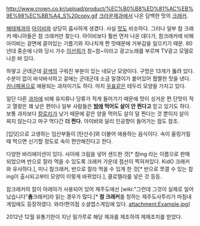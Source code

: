 http://www.crown.co.kr/upload/product/%EC%B0%B8%ED%81%AC%EB%9E%98%EC%BB%A4_S%20copy.gif
[[크라운]]제과에서 나온 담백한 맛의 [[크래커]].

[[해태]]제과의 [[아이비]]와 상당히 흡사하게 생겼다. 사실 [[맛]]도 비슷하다. 그러나 일부 참 크래커 매니아들은 참 크래커만 찾는다. 아이비보다 훨씬 먼저 나온 데다가, 참크래커에 비해 아이비는 겉면에 묻어있는 기름기와 지나치게 짠 맛때문에 거부감을 일으키기 때문. 80년대 중순에 나와 당시 가수 [[이선희]]가 참~참~이라고 광고노래를 부르며 TV광고 모델로 나온 바 있다.

하얗고 군데군데 [[갈색]]의 구워진 부분이 있는 네모난 모양이다. 구멍은 13개가 뚫려 있다. 수분이 없이 바삭바삭하고 겉에는 군데군데 소금 알갱이가 붙어있어 짭짤한 맛을 낸다. [[카나페]]용으로 애용되는 과자이기도 하다. 마치 [[우표]]같은 테두리 모양을 가지고 있다. 

일단 다른 [[과자]]에 비해 유지류나 당류가 적게 들어가기 때문에 맛이 싱거운 편.단맛이 적고 열량은 꽤 낮은 편이나 일부 사람들은 '''[[밤]]에 먹어도 살이 안 찐다고''' 믿고 있기도 하다. 보통 과자보다 [[칼로리]]가 낮기 때문에 같은 양을 먹어도 살이 덜 찐다는 것 뿐이지 살이 찌지 않는다고 마구 먹다간 '''더 찐다.''' 아이비와 달리 인공향이 들어가는 점도 참조.

[입덧]으로 고생하는 임산부들이 [탄산수]와 더불어 애용하는 음식이다. 속이 울렁거릴 때 먹으면 신기할 정도로 속이 편안해진다고 한다.

다양한 바리에이션이 있다. 사이에 크림을 넣어 샌드한 것[* 참ing 라는 이름으로 판매되었으며 반으로 잘라 먹을 수 있도록 크래커 가운데 점선이 찍혀져있다. KidO 크래커와 유사하다.], 미니 참크래커, 반으로 잘라 먹을 수 있게 한 것[* 반으로 쪼갤 수 있는 참ing이 출시되고부터 모양이 이렇게 바뀌었다.], 클로렐라를 넣은 것 등등. 

참크래커의 참이 아래아가 사용되어 있어 제주도에선 [wiki:"그런데 그것이 실제로 일어났습니다"'''촘'''크래커]라 읽는 경우가 많다.[* '''참 크래커'''를 칭하는 제주도사투리가 마침내 게임에도 등장하였다. 와라!편의점 소셜앱스게임에 있다. attachment:Example.jpg]


2012년 12월 유통기한이 지난 밀가루로 해당 제과를 제조하여 제재조치를 받았다. 
